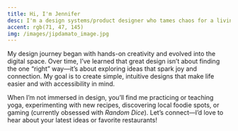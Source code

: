 ```yaml
---
title: Hi, I'm Jennifer
desc: I'm a design systems/product designer who tames chaos for a living, turning scattered ideas into scalable, accessible solutions—and making it look easy _(most of the time)_.
accent: rgb(71, 47, 145)
img: /images/jipdamato_image.jpg
---
```


My design journey began with hands-on creativity and evolved into the digital space. Over time, I’ve learned that great design isn’t about finding the one “right” way—it’s about exploring ideas that spark joy and connection. My goal is to create simple, intuitive designs that make life easier and with accessibility in mind.

When I’m not immersed in design, you’ll find me practicing or teaching yoga, experimenting with new recipes, discovering local foodie spots, or gaming (currently obsessed with _Random Dice_). Let’s connect—I’d love to hear about your latest ideas or favorite restaurants!

